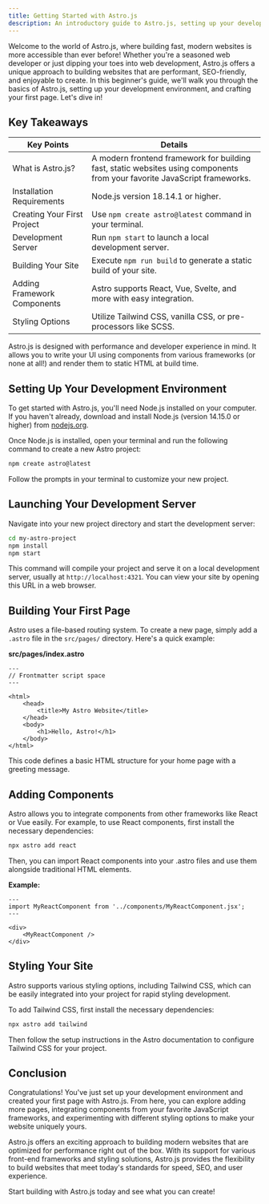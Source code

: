 ```yaml
---
title: Getting Started with Astro.js
description: An introductory guide to Astro.js, setting up your development environment.
---
```


Welcome to the world of Astro.js, where building fast, modern websites is more accessible than ever before! Whether you're a seasoned web developer or just dipping your toes into web development, Astro.js offers a unique approach to building websites that are performant, SEO-friendly, and enjoyable to create. In this beginner's guide, we'll walk you through the basics of Astro.js, setting up your development environment, and crafting your first page. Let's dive in!

## Key Takeaways

| Key Points                  | Details                                                                                                                   |
| --------------------------- | ------------------------------------------------------------------------------------------------------------------------- |
| What is Astro.js?           | A modern frontend framework for building fast, static websites using components from your favorite JavaScript frameworks. |
| Installation Requirements   | Node.js version 18.14.1 or higher.                                                                                        |
| Creating Your First Project | Use `npm create astro@latest` command in your terminal.                                                                   |
| Development Server          | Run `npm start` to launch a local development server.                                                                     |
| Building Your Site          | Execute `npm run build` to generate a static build of your site.                                                          |
| Adding Framework Components | Astro supports React, Vue, Svelte, and more with easy integration.                                                        |
| Styling Options             | Utilize Tailwind CSS, vanilla CSS, or pre-processors like SCSS.                                                           |

Astro.js is designed with performance and developer experience in mind. It allows you to write your UI using components from various frameworks (or none at all!) and render them to static HTML at build time.

## Setting Up Your Development Environment

To get started with Astro.js, you'll need Node.js installed on your computer. If you haven't already, download and install Node.js (version 14.15.0 or higher) from [nodejs.org](https://nodejs.org).

Once Node.js is installed, open your terminal and run the following command to create a new Astro project:

```bash
npm create astro@latest
```

Follow the prompts in your terminal to customize your new project.

## Launching Your Development Server

Navigate into your new project directory and start the development server:

```bash
cd my-astro-project
npm install
npm start
```

This command will compile your project and serve it on a local development server, usually at `http://localhost:4321`. You can view your site by opening this URL in a web browser.

## Building Your First Page

Astro uses a file-based routing system. To create a new page, simply add a `.astro` file in the `src/pages/` directory. Here's a quick example:

**src/pages/index.astro**

```astro
---
// Frontmatter script space
---

<html>
	<head>
		<title>My Astro Website</title>
	</head>
	<body>
		<h1>Hello, Astro!</h1>
	</body>
</html>
```

This code defines a basic HTML structure for your home page with a greeting message.

## Adding Components

Astro allows you to integrate components from other frameworks like React or Vue easily. For example, to use React components, first install the necessary dependencies:

```bash
npx astro add react
```

Then, you can import React components into your .astro files and use them alongside traditional HTML elements.

**Example:**

```astro
---
import MyReactComponent from '../components/MyReactComponent.jsx';
---

<div>
	<MyReactComponent />
</div>
```

## Styling Your Site

Astro supports various styling options, including Tailwind CSS, which can be easily integrated into your project for rapid styling development.

To add Tailwind CSS, first install the necessary dependencies:

```bash
npx astro add tailwind
```

Then follow the setup instructions in the Astro documentation to configure Tailwind CSS for your project.

## Conclusion

Congratulations! You've just set up your development environment and created your first page with Astro.js. From here, you can explore adding more pages, integrating components from your favorite JavaScript frameworks, and experimenting with different styling options to make your website uniquely yours.

Astro.js offers an exciting approach to building modern websites that are optimized for performance right out of the box. With its support for various front-end frameworks and styling solutions, Astro.js provides the flexibility to build websites that meet today's standards for speed, SEO, and user experience.

Start building with Astro.js today and see what you can create!
